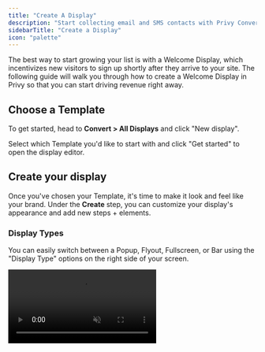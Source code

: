 ```yaml
---
title: "Create A Display"
description: "Start collecting email and SMS contacts with Privy Convert."
sidebarTitle: "Create a Display"
icon: "palette"
---
```


The best way to start growing your list is with a Welcome Display, which incentivizes new visitors to sign up shortly after they arrive to your site. The following guide will walk you through how to create a Welcome Display in Privy so that you can start driving revenue right away.

## Choose a Template

To get started, head to **Convert > All Displays** and click "New display".&#x20;

Select which Template you'd like to start with and click "Get started" to open the display editor.

## Create your display

Once you've chosen your Template, it's time to make it look and feel like your brand. Under the **Create** step, you can customize your display's appearance and add new steps + elements.

### Display Types

You can easily switch between a Popup, Flyout, Fullscreen, or Bar using the "Display Type" options on the right side of your screen.

<video autoPlay muted loop playsInline className="add-element-video" src="/images/displays/change-display-type.mp4" />

<Info>
  For display types such as Spin To Win, Landing Pages, and Embedded Forms, please reference our [Classic Designer](https://privy.mintlify.app/docs/learn/displays/classic-designer/classic-designer-overview) resources.
</Info>

### Customize your display's appearance

Change your display's layout, background color, size, padding, and more by using the controls on the right side of your screen.

Make sure you customize each step of your display! Jump between your display's Steps, Thank You Page, and Tab on the bar at the bottom of the editor. You can also toggle between desktop and mobile preview here.

As you edit your display, use the "Match Styles" tool to copy size, layout, font styles, and colors between your steps.

<video autoPlay muted loop playsInline className="match-styles-video" src="/images/displays/match-styles.mp4" />

### Add new elements

To add new form fields (i.e., Name or Phone Number) or to add new elements (i.e., an image or text box) click on the blue plus sign which appears as you hover over your display.

To rearrange elements, drag and drop them as shown below.

<video autoPlay muted loop playsInline className="add-element-video" src="/images/displays/add-element.mp4" />

### Edit existing elements

To edit an existing form field or element, click directly on it and manage its appearance and settings using the controls on the right side of your screen.

### Add and delete steps

To add a new step to your display, click the **Add Step** button at the bottom of the editor. You'll be prompted to specify what information you'd like to collect on this new step.

You can drag and drop your steps to reorder them, if necessary. To delete or duplicate a step, click on the 3 dots beside it.

<video autoPlay muted loop playsInline className="add-step-video" src="/images/displays/add-step.mp4" />

### Manage your Tab

A tab is a great way for your audience to manually trigger your display if they haven't already signed up. To manage your tab's appearance and visibility, click on Tab at the bottom of your screen.&#x20;

Choose which devices you'd like your display visible on, as well as its position, on the right side of the screen. To edit the text + font, click directly on your tab in the editor!

## Target the right audience

When you're happy with your display's design, you'll want to head over to **Settings** to make sure it's showing to the right people at the right time. Privy will have our default best practices in place, but you're more than welcome to tweak them to fit your business' needs.

<img height="200" src="/images/displays/display-settings.png" />

### Basic Settings

* **Triggers and Visibility** determines when and how the display appears for the visitor.

* **Audience Targeting** allows you to specify what visitors will be able to see the display.

* **Scheduling** determines how long the display will run for.

* The **Coupon** setting allows you to attach a coupon code that you would like to deliver to new sign-ups. [Learn more about Coupon Codes.](https://privy.mintlify.app/docs/learn/content/coupon-codes)

### Advanced Settings

Our Advanced Settings allow you to have even more control over your display's behavior:

* **Sign Up Rules** control how often a contact can sign up for your display. *By default, this is set to limit 1 signup per contact.*

* The **Opt-In** setting allows you to choose between our Single Opt-In and Double Opt-In methods. *By default, this is set to Single Opt-In.* Learn more about Double Opt-In here.

* Use the **Sync Integrations** setting to automatically sync your sign ups to your preferred ESP.

* **Profile Attributes** allows you to automatically collect data from new sign ups, without needing them to fill out a form field. Learn more.

[Learn more about Privy's Settings and Audience Targeting.](https://privy.mintlify.app/docs/learn/displays/settings-overview)

## Set up After Sign Up Emails and Texts

In the **Follow-Up** step, you will have the optional (but recommended) actions of creating and publishing [After Sign Up emails and texts](https://privy.mintlify.app/docs/learn/automations/after-signup-email-text). This is a great way to confirm your new contact's sign up and deliver their coupon code.

<video autoPlay muted loop playsInline className="after-signup-video" src="/images/displays/publish-aftersignup.mp4" />

## Launch your display

Once you've created your display, customized your settings, and reviewed your follow-up actions, it's time to make it live on your site. Click **Activate** and get ready to start seeing results!

<Tip>
  You can still make changes to your display's appearance, settings, or follow-up actions once it is published by clicking **Update Live Display** in the editor.
</Tip>

### Reporting

After you activate your display, you can review its performance at any time in the **Reporting** tab. [Learn more about Privy Convert Reporting.](https://privy.mintlify.app/docs/learn/displays/reporting-overview)

<img height="200" src="/images/displays/convert-reporting.png" />